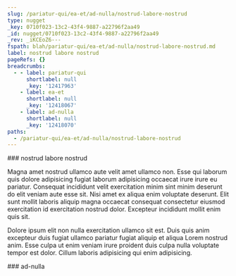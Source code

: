 ```yaml
---
slug: /pariatur-qui/ea-et/ad-nulla/nostrud-labore-nostrud
type: nugget
_key: 0710f023-13c2-43f4-9887-a22796f2aa49
_id: nugget/0710f023-13c2-43f4-9887-a22796f2aa49
_rev: _iKCEoZ6---
fspath: blah/pariatur-qui/ea-et/ad-nulla/nostrud-labore-nostrud.md
label: nostrud labore nostrud
pageRefs: {}
breadcrumbs:
  - - label: pariatur-qui
      shortlabel: null
      _key: '12417963'
    - label: ea-et
      shortlabel: null
      _key: '12418067'
    - label: ad-nulla
      shortlabel: null
      _key: '12418070'
paths:
  - /pariatur-qui/ea-et/ad-nulla/nostrud-labore-nostrud
---
```


<NuggetArea>
<Nugget slug="/pariatur-qui/ea-et/ad-nulla/nostrud-labore-nostrud" type="nugget" _key="0710f023-13c2-43f4-9887-a22796f2aa49" _id="nugget/0710f023-13c2-43f4-9887-a22796f2aa49" _rev="_iKCEoZ6---" fspath="blah/pariatur-qui/ea-et/ad-nulla/nostrud-labore-nostrud.md" label="nostrud labore nostrud" paths="/pariatur-qui/ea-et/ad-nulla/nostrud-labore-nostrud">
<NuggetBody>
### nostrud labore nostrud

Magna amet nostrud ullamco aute velit amet ullamco non. Esse qui laborum quis dolore adipisicing fugiat laborum adipisicing occaecat irure irure eu pariatur. Consequat incididunt velit exercitation minim sint minim deserunt do elit veniam aute esse sit. Nisi amet ex aliqua enim voluptate deserunt. Elit sunt mollit laboris aliquip magna occaecat consequat consectetur eiusmod exercitation id exercitation nostrud dolor. Excepteur incididunt mollit enim quis sit.

Dolore ipsum elit non nulla exercitation ullamco sit est. Duis quis anim excepteur duis fugiat ullamco pariatur fugiat aliquip et aliqua Lorem nostrud anim. Esse culpa ut enim veniam irure proident duis culpa nulla voluptate tempor est dolor. Cillum laboris adipisicing qui enim adipisicing.

</NuggetBody>
<Breadcrumbs>
<Crumbs>
<Crumb _key="12417963" label="pariatur-qui" /><Crumb _key="12418067" label="ea-et" /><Crumb _key="12418070" label="ad-nulla" />
</Crumbs>
</Breadcrumbs>
</Nugget>

<NuggetsInbound>
</NuggetsInbound>
<NuggetsOutbound>
</NuggetsOutbound>
</NuggetArea>
<PassagesInbound>
<Passage direction="inbound" type="passage" _key="12418070" _id="passage/12418070" _rev="_iKCEoZ2--A" label="ad-nulla" passage="ad-nulla" fspath="blah/pariatur-qui/ea-et/ad-nulla" paths="/pariatur-qui/ea-et/ad-nulla" slug="/pariatur-qui/ea-et/ad-nulla">
<NuggetBody>
### ad-nulla

</NuggetBody>
<Breadcrumbs>
<Crumbs>
<Crumb _key="12417963" label="pariatur-qui" /><Crumb _key="12418067" label="ea-et" />
</Crumbs>
</Breadcrumbs>
</Passage>

</PassagesInbound>
<PassagesOutbound>
</PassagesOutbound>